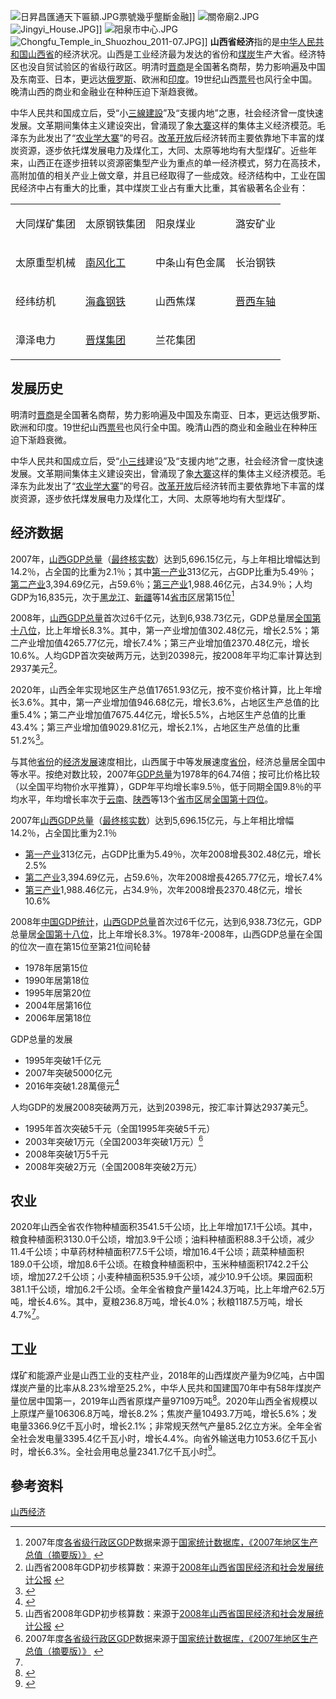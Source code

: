 {{copypaste|time=2017-01-10T01:43:20+00:00}}
[[File:日昇昌匯通天下匾額.JPG|thumb]]票號幾乎壟斷金融]]
[[File:關帝廟2.JPG|thumb]]
[[File:Jingyi_House.JPG|thumb]]]]
[[File:阳泉市中心.JPG|thumb]]
[[File:Chongfu_Temple_in_Shuozhou_2011-07.JPG|thumb]]]]
'''山西省经济'''指的是[[中华人民共和国|中华人民共和国]][[山西省|山西省]]的经济状况。山西是工业经济最为发达的省份和[[煤炭|煤炭]]生产大省。经济特区也没自贸试验区的省级行政区。明清时[[晋商|晋商]]是全国著名商帮，势力影响遍及中国及东南亚、日本，更远达[[俄罗斯|俄罗斯]]、欧洲和[[印度|印度]]。19世纪山西[[票号|票号]]也风行全中国。晚清山西的商业和金融业在种种压迫下渐趋衰微。

中华人民共和国成立后，受“小[[三線建設|三線建設]]”及“支援内地”之惠，社会经济曾一度快速发展。文革期间集体主义建设突出，曾涌现了象[[大寨|大寨]]这样的集体主义经济模范。毛泽东为此发出了“[[农业学大寨|农业学大寨]]”的号召。[[改革开放|改革开放]]后经济转而主要依靠地下丰富的煤炭资源，逐步依托煤发展电力及煤化工，大同、太原等地均有大型煤矿。近些年来，山西正在逐步扭转以资源密集型产业为重点的单一经济模式，努力在高技术，高附加值的相关产业上做文章，并且已经取得了一些成效。经济结构中，工业在国民经济中占有重大的比重，其中煤炭工业占有重大比重，其省級著名企业有：

{| class="wikitable"
|-
| 大同煤矿集团 || 太原钢铁集团 || 阳泉煤业 || 潞安矿业
|-
| 太原重型机械 || [[南风化工|南风化工]] || 中条山有色金属 || 长治钢铁
|-
| 经纬纺机 || [[海鑫钢铁|海鑫钢铁]] || 山西焦煤 || [[晋西机器工业集团|晋西车轴]]
|-
| 漳泽电力 || [[晋煤集团|晋煤集团]] || 兰花集团 || 
|}
== 发展历史 ==
明清时[[晋商|晋商]]是全国著名商帮，势力影响遍及中国及东南亚、日本，更远达俄罗斯、欧洲和印度。19世纪山西[[票号|票号]]也风行全中国。晚清山西的商业和金融业在种种压迫下渐趋衰微。

中华人民共和国成立后，受“[[小三线|小三线]]建设”及“支援内地”之惠，社会经济曾一度快速发展。文革期间集体主义建设突出，曾涌现了象[[大寨|大寨]]这样的集体主义经济模范。毛泽东为此发出了“[[农业学大寨|农业学大寨]]”的号召。[[改革开放|改革开放]]后经济转而主要依靠地下丰富的煤炭资源，逐步依托煤发展电力及煤化工，大同、太原等地均有大型煤矿。

== 经济数据 ==

2007年，[[山西省地区生产总值|山西GDP总量]]（[[中华人民共和国国内生产总值#数据类型|最终核实数]]）达到5,696.15亿元，与上年相比增幅达到14.2％，占全国的比重为2.1％；其中[[第一产业|第一产业]]313亿元，占GDP比重为5.49％；[[第二产业|第二产业]]3,394.69亿元，占59.6％；[[第三产业|第三产业]]1,988.46亿元，占34.9％；人均GDP为16,835元，次于[[黑龙江省地区生产总值|黑龙江]]、[[新疆维吾尔自治区地区生产总值|新疆]]等14[[中国一级行政区|省市区]]居第15位<ref>2007年度[[中国一级行政区|各省级行政区]]GDP数据来源于[http://219.235.129.54/cx/table/table.jsp 国家统计数据库，《2007年地区生产总值（摘要版）》] {{webarchive|url=https://archive.is/20080510120443/http://219.235.129.54/cx/table/table.jsp|date=2008-05-10}}</ref>

2008年，[[山西省地区生产总值|山西GDP总量]]首次过6千亿元，达到6,938.73亿元，GDP总量居[[中华人民共和国省级行政区地区生产总值列表|全国第十八位]]，比上年增长8.3%。其中，第一产业增加值302.48亿元，增长2.5%；第二产业增加值4265.77亿元，增长7.4%；第三产业增加值2370.48亿元，增长10.6%。人均GDP首次突破两万元，达到20398元，按2008年平均汇率计算达到2937美元<ref>山西省2008年GDP初步核算数：来源于[http://www.stats-sx.gov.cn/html/2009-4/200941131743119960649.html 2008年山西省国民经济和社会发展统计公报] {{webarchive|url=https://web.archive.org/web/20100113192323/http://www.stats-sx.gov.cn/html/2009-4/200941131743119960649.html|date=2010-01-13}}</ref>。

2020年，山西全年实现地区生产总值17651.93亿元，按不变价格计算，比上年增长3.6%。其中，第一产业增加值946.68亿元，增长3.6%，占地区生产总值的比重5.4%；第二产业增加值7675.44亿元，增长5.5%，占地区生产总值的比重43.4%；第三产业增加值9029.81亿元，增长2.1%，占地区生产总值的比重51.2%<ref name=":0">{{Cite web|title=山西省2020年国民经济和社会发展统计公报 - 山西省人民政府门户网站|url=http://www.shanxi.gov.cn/yw/sxyw/202103/t20210319_883308.shtml|access-date=2021-06-22|work=www.shanxi.gov.cn|archive-date=2021-06-24|archive-url=https://web.archive.org/web/20210624201958/http://www.shanxi.gov.cn/yw/sxyw/202103/t20210319_883308.shtml|dead-url=no}}</ref>。

与其他[[中国一级行政区|省份]]的[[中华人民共和国经济|经济发展]]速度相比，山西属于中等发展速度[[中国一级行政区|省份]]，经济总量居全国中等水平。按绝对数比较，2007年[[山西省地区生产总值|GDP总量]]为1978年的64.74倍；按可比价格比较（以全国平均物价水平推算），GDP年平均增长率9.5％，低于同期全国9.8％的平均水平，年均增长率次于[[云南省地区生产总值|云南]]、[[陕西省地区生产总值|陕西]]等13个[[中国一级行政区|省市区]]居[[中华人民共和国省级行政区地区生产总值列表|全国第十四位]]。

2007年[[山西省地区生产总值|山西GDP总量]]（[[中华人民共和国国内生产总值#数据类型|最终核实数]]）达到5,696.15亿元，与上年相比增幅14.2％，占全国比重为2.1％
*[[第一产业|第一产业]]313亿元，占GDP比重为5.49％，次年2008增長302.48亿元，增长2.5%
*[[第二产业|第二产业]]3,394.69亿元，占59.6％，次年2008增長4265.77亿元，增长7.4%
*[[第三产业|第三产业]]1,988.46亿元，占34.9％，次年2008增長2370.48亿元，增长10.6%

2008年[[中华人民共和国国内生产总值#数据类型|中国GDP统计]]，[[山西省地区生产总值|山西GDP总量]]首次过6千亿元，达到6,938.73亿元，GDP总量居[[中华人民共和国省级行政区地区生产总值列表|全国第十八位]]，比上年增长8.3%。1978年-2008年，山西GDP总量在全国的位次一直在第15位至第21位间轮替
*1978年居第15位
*1990年居第18位
*1995年居第20位
*2004年居第16位
*2006年居第18位

GDP总量的发展
*1995年突破1千亿元
*2007年突破5000亿元
*2016年突破1.28萬億元<ref>{{Cite web |url=http://www.chinatimes.com/realtimenews/20160210000828-260409 |title=chinatimes.com/ |accessdate=2016-09-11 |archive-date=2016-09-19 |archive-url=https://web.archive.org/web/20160919020909/http://www.chinatimes.com/realtimenews/20160210000828-260409 |dead-url=no }}</ref>
人均GDP的发展2008突破两万元，达到20398元，按汇率计算达2937美元<ref>山西省2008年GDP初步核算数：来源于[http://www.stats-sx.gov.cn/html/2009-4/200941131743119960649.html 2008年山西省国民经济和社会发展统计公报] {{webarchive|url=https://web.archive.org/web/20100113192323/http://www.stats-sx.gov.cn/html/2009-4/200941131743119960649.html |date=2010-01-13 }}</ref>。
*1995年首次突破5千元（全国1995年突破5千元）
*2003年突破1万元（全国2003年突破1万元）<ref>2007年度[[中国一级行政区|各省级行政区]]GDP数据来源于[http://219.235.129.54/cx/table/table.jsp 国家统计数据库，《2007年地区生产总值（摘要版）》] {{webarchive|url=https://archive.is/20080510120443/http://219.235.129.54/cx/table/table.jsp |date=2008-05-10 }}</ref>
*2008年突破1万5千元
*2008年突破2万元（全国2008年突破2万元）

== 农业 ==
2020年山西全省农作物种植面积3541.5千公顷，比上年增加17.1千公顷。其中，粮食种植面积3130.0千公顷，增加3.9千公顷；油料种植面积88.3千公顷，减少11.4千公顷；中草药材种植面积77.5千公顷，增加16.4千公顷；蔬菜种植面积189.0千公顷，增加8.6千公顷。在粮食种植面积中，玉米种植面积1742.2千公顷，增加27.2千公顷；小麦种植面积535.9千公顷，减少10.9千公顷。果园面积381.1千公顷，增加6.2千公顷。全年全省粮食产量1424.3万吨，比上年增产62.5万吨，增长4.6%。其中，夏粮236.8万吨，增长4.0%；秋粮1187.5万吨，增长4.7%<ref name=":0" />。

== 工业 ==
煤矿和能源产业是山西工业的支柱产业，2018年的山西煤炭产量为9亿吨，占中国煤炭产量的比率从8.23%增至25.2%，中华人民共和国建国70年中有58年煤炭产量位居中国第一，2019年山西省原煤产量97109万吨<ref>{{Cite web|title=2019年山西省煤炭经济运行情况分析：原煤产量2627万吨[图]_中国产业信息网|url=https://www.chyxx.com/industry/202008/892139.html|access-date=2021-06-22|work=www.chyxx.com|archive-date=2021-06-28|archive-url=https://web.archive.org/web/20210628003214/https://www.chyxx.com/industry/202008/892139.html|dead-url=no}}</ref>。2020年山西全省规模以上原煤产量106306.8万吨，增长8.2%；焦炭产量10493.7万吨，增长5.6%；发电量3366.9亿千瓦小时，增长2.1%；非常规天然气产量85.2亿立方米。全年全省全社会发电量3395.4亿千瓦小时，增长4.4%。向省外输送电力1053.6亿千瓦小时，增长6.3%。全社会用电总量2341.7亿千瓦小时<ref>{{Cite web|title=山西省2020年国民经济和社会发展统计公报 - 山西省人民政府门户网站|url=http://www.shanxi.gov.cn/yw/sxyw/202103/t20210319_883308.shtml|access-date=2021-06-22|work=www.shanxi.gov.cn|archive-date=2021-06-24|archive-url=https://web.archive.org/web/20210624201958/http://www.shanxi.gov.cn/yw/sxyw/202103/t20210319_883308.shtml|dead-url=no}}</ref>。

== 參考资料 ==
{{reflist}}

{{Navboxes
|title=中华人民共和国经济
|list1=
{{中国各省级行政区经济}}
{{中华人民共和国国内生产总值}}
}}
{{Shanxi topics}}

[[Category:山西经济|]]